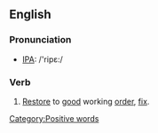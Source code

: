 ==English==
===Pronunciation===
* [[IPA]]: /'ripε:/
===Verb===
# [[Restore]] to [[good]] working [[order]], [[fix]].

[[Category:Positive words]]